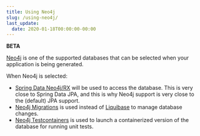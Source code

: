 ```yaml
---
title: Using Neo4j
slug: /using-neo4j/
last_update:
  date: 2020-01-18T00:00:00-00:00
---
```


**BETA**

[Neo4j](https://neo4j.com/) is one of the supported databases that can be selected when your application is being generated.

When Neo4j is selected:

* [Spring Data Neo4j/RX](https://neo4j.github.io/sdn-rx) will be used to access the database. This is very close to Spring Data JPA, and this is why Neo4j support is very close to the (default) JPA support.
* [Neo4j Migrations](https://github.com/michael-simons/neo4j-migrations) is used instead of [Liquibase](http://www.liquibase.org/) to manage database changes.
* [Neo4j Testcontainers](https://www.testcontainers.org/modules/databases/neo4j/) is used to launch a containerized version of the database for running unit tests.
